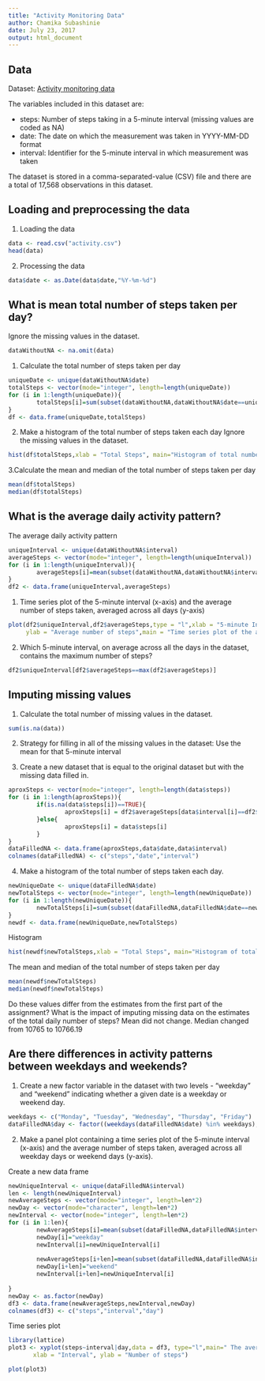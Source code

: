 ---
title: "Activity Monitoring Data"
author: Chamika Subashinie
date: July 23, 2017
output: html_document
---

## Data

Dataset: [Activity monitoring data](https://d396qusza40orc.cloudfront.net/repdata%2Fdata%2Factivity.zip)

The variables included in this dataset are:

- steps: Number of steps taking in a 5-minute interval (missing values are coded as NA)
- date: The date on which the measurement was taken in YYYY-MM-DD format
- interval: Identifier for the 5-minute interval in which measurement was taken

The dataset is stored in a comma-separated-value (CSV) file and there are a total of 17,568 observations in this dataset.

## Loading and preprocessing the data
1. Loading the data
```{r loading,echo=TRUE}
data <- read.csv("activity.csv")
head(data)
```
2. Processing the data
```{r processing,echo=TRUE}
data$date <- as.Date(data$date,"%Y-%m-%d")
```

## What is mean total number of steps taken per day?

Ignore the missing values in the dataset.
```{r ignore NA,echo=TRUE}
dataWithoutNA <- na.omit(data)
```
1. Calculate the total number of steps taken per day
```{r calculate total steps,echo=TRUE}
uniqueDate <- unique(dataWithoutNA$date)
totalSteps <- vector(mode="integer", length=length(uniqueDate))
for (i in 1:length(uniqueDate)){
        totalSteps[i]=sum(subset(dataWithoutNA,dataWithoutNA$date==uniqueDate[i])$steps)
}
df <- data.frame(uniqueDate,totalSteps)
```
2. Make a histogram of the total number of steps taken each day
Ignore the missing values in the dataset.
```{r histogram total steps,echo=TRUE}
hist(df$totalSteps,xlab = "Total Steps", main="Histogram of total number of steps taken each day")
```

3.Calculate the mean and median of the total number of steps taken per day
```{r total steps mean,echo=TRUE}
mean(df$totalSteps)
median(df$totalSteps)
```

## What is the average daily activity pattern?

The average daily activity pattern
```{r average steps,echo=TRUE}
uniqueInterval <- unique(dataWithoutNA$interval)
averageSteps <- vector(mode="integer", length=length(uniqueInterval))
for (i in 1:length(uniqueInterval)){
        averageSteps[i]=mean(subset(dataWithoutNA,dataWithoutNA$interval==uniqueInterval[i])$steps)
}
df2 <- data.frame(uniqueInterval,averageSteps)
```

1. Time series plot of the 5-minute interval (x-axis) and the average number of steps taken, averaged across all days (y-axis)
```{r time series plot,echo=TRUE}
plot(df2$uniqueInterval,df2$averageSteps,type = "l",xlab = "5-minute Interval",
     ylab = "Average number of steps",main = "Time series plot of the average number of steps taken across all days")  

```

2. Which 5-minute interval, on average across all the days in the dataset, contains the maximum number of steps?
```{r max interval,echo=TRUE}
df2$uniqueInterval[df2$averageSteps==max(df2$averageSteps)]
```

## Imputing missing values

1. Calculate the total number of missing values in the dataset.
```{r total NA,echo=TRUE}
sum(is.na(data))
```

2. Strategy for filling in all of the missing values in the dataset: 
        Use the mean for that 5-minute interval

3. Create a new dataset that is equal to the original dataset but with the missing data filled in.
```{r new data,echo=TRUE}
aproxSteps <- vector(mode="integer", length=length(data$steps))
for (i in 1:length(aproxSteps)){
        if(is.na(data$steps[i])==TRUE){
                aproxSteps[i] = df2$averageSteps[data$interval[i]==df2$uniqueInterval]
        }else{
                aproxSteps[i] = data$steps[i]
        }
}
dataFilledNA <- data.frame(aproxSteps,data$date,data$interval)
colnames(dataFilledNA) <- c("steps","date","interval")
```

4. Make a histogram of the total number of steps taken each day. 

```{r all total steps,echo=TRUE}
newUniqueDate <- unique(dataFilledNA$date)
newTotalSteps <- vector(mode="integer", length=length(newUniqueDate))
for (i in 1:length(newUniqueDate)){
        newTotalSteps[i]=sum(subset(dataFilledNA,dataFilledNA$date==newUniqueDate[i])$steps)
}
newdf <- data.frame(newUniqueDate,newTotalSteps)
```
Histogram 
```{r hist all data ,echo=TRUE}
hist(newdf$newTotalSteps,xlab = "Total Steps", main="Histogram of total number of steps taken each day")
```

The mean and median of the total number of steps taken per day
```{r mean all data,echo=TRUE}
mean(newdf$newTotalSteps)
median(newdf$newTotalSteps)
```

Do these values differ from the estimates from the first part of the assignment? What is the impact of imputing missing data on the estimates of the total daily number of steps?
Mean did not change.
Median changed from 10765 to 10766.19


## Are there differences in activity patterns between weekdays and weekends?

1. Create a new factor variable in the dataset with two levels - "weekday" and "weekend" indicating whether a given date is a weekday or weekend day.
```{r new variable,echo=TRUE}
weekdays <- c("Monday", "Tuesday", "Wednesday", "Thursday", "Friday")
dataFilledNA$day <- factor((weekdays(dataFilledNA$date) %in% weekdays),levels=c(FALSE, TRUE), labels=c("weekend", "weekday")) 
```

2. Make a panel plot containing a time series plot of the 5-minute interval (x-axis) and the average number of steps taken, averaged across all weekday days or weekend days (y-axis). 

Create a new data frame
```{r new data frame,echo=TRUE}
newUniqueInterval <- unique(dataFilledNA$interval)
len <- length(newUniqueInterval)
newAverageSteps <- vector(mode="integer", length=len*2)
newDay <- vector(mode="character", length=len*2)
newInterval <- vector(mode="integer", length=len*2)
for (i in 1:len){
        newAverageSteps[i]=mean(subset(dataFilledNA,dataFilledNA$interval==newUniqueInterval[i] & dataFilledNA$day=="weekday")$steps)
        newDay[i]="weekday"
        newInterval[i]=newUniqueInterval[i]
        
        newAverageSteps[i+len]=mean(subset(dataFilledNA,dataFilledNA$interval==newUniqueInterval[i] & dataFilledNA$day=="weekend")$steps)
        newDay[i+len]="weekend"
        newInterval[i+len]=newUniqueInterval[i]
        
}
newDay <- as.factor(newDay)
df3 <- data.frame(newAverageSteps,newInterval,newDay)
colnames(df3) <- c("steps","interval","day")
```

Time series plot
```{r panel plot,echo=TRUE}
library(lattice)
plot3 <- xyplot(steps~interval|day,data = df3, type="l",main=" The average number of steps taken per 5-minute \n interval across weekdays and weekends",
       xlab = "Interval", ylab = "Number of steps")

plot(plot3)
```


